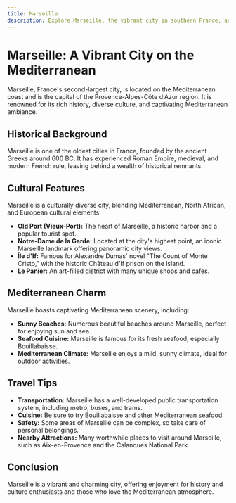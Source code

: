 ```yaml
---
title: Marseille
description: Explore Marseille, the vibrant city in southern France, and learn about its history, culture, and Mediterranean charm.
---
```


# Marseille: A Vibrant City on the Mediterranean

Marseille, France's second-largest city, is located on the Mediterranean coast and is the capital of the Provence-Alpes-Côte d'Azur region. It is renowned for its rich history, diverse culture, and captivating Mediterranean ambiance.

## Historical Background

Marseille is one of the oldest cities in France, founded by the ancient Greeks around 600 BC. It has experienced Roman Empire, medieval, and modern French rule, leaving behind a wealth of historical remnants.

## Cultural Features

Marseille is a culturally diverse city, blending Mediterranean, North African, and European cultural elements.

- **Old Port (Vieux-Port):** The heart of Marseille, a historic harbor and a popular tourist spot.
- **Notre-Dame de la Garde:** Located at the city's highest point, an iconic Marseille landmark offering panoramic city views.
- **Île d'If:** Famous for Alexandre Dumas' novel "The Count of Monte Cristo," with the historic Château d'If prison on the island.
- **Le Panier:** An art-filled district with many unique shops and cafes.

## Mediterranean Charm

Marseille boasts captivating Mediterranean scenery, including:

- **Sunny Beaches:** Numerous beautiful beaches around Marseille, perfect for enjoying sun and sea.
- **Seafood Cuisine:** Marseille is famous for its fresh seafood, especially Bouillabaisse.
- **Mediterranean Climate:** Marseille enjoys a mild, sunny climate, ideal for outdoor activities.

## Travel Tips

- **Transportation:** Marseille has a well-developed public transportation system, including metro, buses, and trams.
- **Cuisine:** Be sure to try Bouillabaisse and other Mediterranean seafood.
- **Safety:** Some areas of Marseille can be complex, so take care of personal belongings.
- **Nearby Attractions:** Many worthwhile places to visit around Marseille, such as Aix-en-Provence and the Calanques National Park.

## Conclusion

Marseille is a vibrant and charming city, offering enjoyment for history and culture enthusiasts and those who love the Mediterranean atmosphere.
